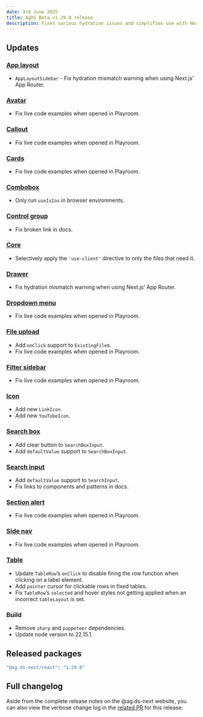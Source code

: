 ```yaml
---
date: 3rd June 2025
title: AgDS Beta v1.29.0 release
description: Fixes various hydration issues and simplifies use with Next.js’ App Router, improves clickable table rows, adds a new YouTube icon, plus various bug fixes and improvements.
---
```


## Updates

### [App layout](/components/app-layout)

- `AppLayoutSidebar` - Fix hydration mismatch warning when using Next.js’ App Router.

### [Avatar](/components/avatar)

- Fix live code examples when opened in Playroom.

### [Callout](/components/callout)

- Fix live code examples when opened in Playroom.

### [Cards](/components/cards)

- Fix live code examples when opened in Playroom.

### [Combobox](/components/combobox)

- Only run `useIsIos` in browser environments.

### [Control group](/components/control-group)

- Fix broken link in docs.

### [Core](/components/core)

- Selectively apply the `'use-client'` directive to only the files that need it.

### [Drawer](/components/drawer)

- Fix hydration mismatch warning when using Next.js’ App Router.

### [Dropdown menu](/components/dropdown-menu)

- Fix live code examples when opened in Playroom.

### [File upload](/components/file-upload)

- Add `onClick` support to `ExistingFile`s.
- Fix live code examples when opened in Playroom.

### [Filter sidebar](/components/filter-sidebar)

- Fix live code examples when opened in Playroom.

### [Icon](/components/icon)

- Add new `LinkIcon`.
- Add new `YouTubeIcon`.

### [Search box](/components/search-box)

- Add clear button to `SearchBoxInput`.
- Add `defaultValue` support to `SearchBoxInput`.

### [Search input](/components/search-input)

- Add `defaultValue` support to `SearchInput`.
- Fix links to components and patterns in docs.

### [Section alert](/components/section-alert)

- Fix live code examples when opened in Playroom.

### [Side nav](/components/side-nav)

- Fix live code examples when opened in Playroom.

### [Table](/components/table)

- Update `TableRow`’s `onClick` to disable firing the row function when clicking on a label element.
- Add `pointer` cursor for clickable rows in fixed tables.
- Fix `TableRow`’s `selected` and hover styles not getting applied when an incorrect `tableLayout` is set.

### Build

- Remove `sharp` and `puppeteer` dependencies.
- Update node version to 22.15.1.

## Released packages

```sh
"@ag.ds-next/react": "1.29.0"
```

## Full changelog

Aside from the complete release notes on the @ag.ds-next website, you can also view the verbose change log in the [related PR](https://github.com/agriculturegovau/agds-next/pull/2044) for this release.
